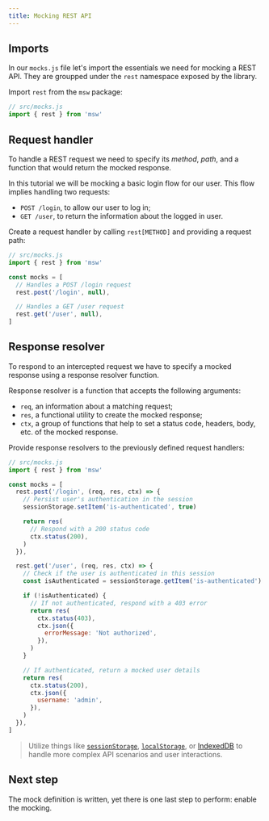 ```yaml
---
title: Mocking REST API
---
```


## Imports

In our `mocks.js` file let's import the essentials we need for mocking a REST API. They are groupped under the `rest` namespace exposed by the library.

<Action>
  Import <code>rest</code> from the <code>msw</code> package:
</Action>

```js showLineNumbers
// src/mocks.js
import { rest } from 'msw'
```

## Request handler

To handle a REST request we need to specify its _method_, _path_, and a function that would return the mocked response.

In this tutorial we will be mocking a basic login flow for our user. This flow implies handling two requests:

- `POST /login`, to allow our user to log in;
- `GET /user`, to return the information about the logged in user.

<Action>
  Create a request handler by calling <code>rest[METHOD]</code> and providing a
  request path:
</Action>

```js showLineNumbers focusedLines=6,9
// src/mocks.js
import { rest } from 'msw'

const mocks = [
  // Handles a POST /login request
  rest.post('/login', null),

  // Handles a GET /user request
  rest.get('/user', null),
]
```

## Response resolver

To respond to an intercepted request we have to specify a mocked response using a response resolver function.

Response resolver is a function that accepts the following arguments:

- `req`, an information about a matching request;
- `res`, a functional utility to create the mocked response;
- `ctx`, a group of functions that help to set a status code, headers, body, etc. of the mocked response.

<Action>
  Provide response resolvers to the previously defined request handlers:
</Action>

```js showLineNumbers focusedLines=9-12,21-25,30-35
// src/mocks.js
import { rest } from 'msw'

const mocks = [
  rest.post('/login', (req, res, ctx) => {
    // Persist user's authentication in the session
    sessionStorage.setItem('is-authenticated', true)

    return res(
      // Respond with a 200 status code
      ctx.status(200),
    )
  }),

  rest.get('/user', (req, res, ctx) => {
    // Check if the user is authenticated in this session
    const isAuthenticated = sessionStorage.getItem('is-authenticated')

    if (!isAuthenticated) {
      // If not authenticated, respond with a 403 error
      return res(
        ctx.status(403),
        ctx.json({
          errorMessage: 'Not authorized',
        }),
      )
    }

    // If authenticated, return a mocked user details
    return res(
      ctx.status(200),
      ctx.json({
        username: 'admin',
      }),
    )
  }),
]
```

> Utilize things like [`sessionStorage`](https://developer.mozilla.org/en-US/docs/Web/API/Window/sessionStorage), [`localStorage`](https://developer.mozilla.org/en-US/docs/Web/API/Window/localStorage), or [IndexedDB](https://developer.mozilla.org/en-US/docs/Web/API/IndexedDB_API) to handle more complex API scenarios and user interactions.

## Next step

The mock definition is written, yet there is one last step to perform: enable the mocking.


<PageLink page={IntegratePage} url="/docs/getting-started/integrate" />
